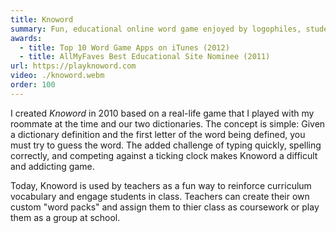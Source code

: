 ```yaml
---
title: Knoword
summary: Fun, educational online word game enjoyed by logophiles, students, and teachers alike
awards: 
  - title: Top 10 Word Game Apps on iTunes (2012)
  - title: AllMyFaves Best Educational Site Nominee (2011)
url: https://playknoword.com
video: ./knoword.webm
order: 100
---
```


I created _Knoword_ in 2010 based on a real-life game that I played with my roommate at the time and our two dictionaries. The concept is simple: Given a dictionary definition and the first letter of the word being defined, you must try to guess the word. The added challenge of typing quickly, spelling correctly, and competing against a ticking clock makes Knoword a difficult and addicting game.

Today, Knoword is used by teachers as a fun way to reinforce curriculum vocabulary and engage students in class. Teachers can create their own custom "word packs" and assign them to thier class as coursework or play them as a group at school.
